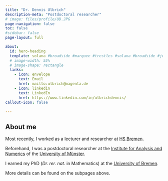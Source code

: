 ```yaml
---
title: "Dr. Dennis Ulbrich"
description-meta: "Postdoctoral researcher"
# image: files/profile/UD.JPG
page-navigation: false
toc: false  
#sidebar: false
page-layout: full

about:
  id: hero-heading
  template: solana #broadside #marquee #trestles #solana #broadside #jolla    
  # image-width: 55%
  # image-shape: rectangle
  links:
    - icon: envelope
      text: Email
      href: mailto:ulbrich@magenta.de
    - icon: linkedin
      text: LinkedIn
      href: https://www.linkedin.com/in/ulbrichdennis/
callout-icon: false

---
```


:::{#hero-heading}

## About me

Most recently, I worked as a lecturer and researcher at [HS Bremen](https://www.hs-bremen.de/en/).

Beforehand, I was a postdoctoral researcher at the [Institute for Analysis and Numerics](https://www.uni-muenster.de/AMM/en/institute.shtml) of the [University of Münster](https://www.uni-muenster.de/en/).

I earned my PhD (*Dr. rer. nat.* in Mathematics) at the [University of Bremen](https://www.uni-bremen.de/en/).

More details can be found on the subpages above.

:::



